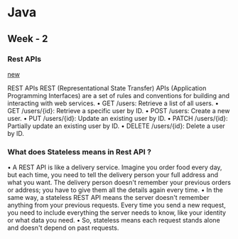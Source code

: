 # Java

## Week - 2
### Rest APIs

[new](/public/mdx/week_2.1.1.png)

REST APIs
REST (Representational State Transfer) APIs (Application Programming
Interfaces) are a set of rules and conventions for building and
interacting with web services.
• GET /users: Retrieve a list of all users.
• GET /users/{id}: Retrieve a specific user by ID.
• POST /users: Create a new user.
• PUT /users/{id}: Update an existing user by ID.
• PATCH /users/{id}: Partially update an existing user by ID.
• DELETE /users/{id}: Delete a user by ID.



### What does Stateless means in Rest API ?
• A REST API is like a delivery service. Imagine you order food every day, but each time, you need to tell the delivery person your full address and what you want. The delivery person doesn't remember your previous orders or address; you have to give them all the details again every time.
• In the same way, a stateless REST API means the server doesn't remember anything from your previous requests. Every time you send a new request, you need to include everything the server needs to know, like your identity or what data you need.
• So, stateless means each request stands alone and doesn't depend on past requests.